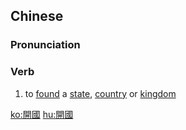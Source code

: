 ==Chinese==
{{zh-forms|s=开国}}

===Pronunciation===
{{zh-pron
|m=kāiguó
|h=pfs=khôi-koet
|cat=v
}}

===Verb===
{{zh-verb}}

# to [[found]] a [[state]], [[country]] or [[kingdom]]

[[ko:開國]]
[[hu:開國]]
